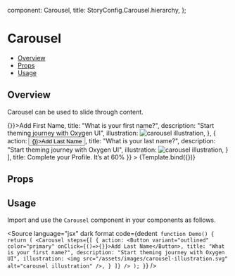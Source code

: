 
  component: Carousel,
  title: StoryConfig.Carousel.hierarchy,
};

<Meta title={meta.title} component={meta.component} />


# Carousel

- [Overview](#overview)
- [Props](#props)
- [Usage](#usage)

## Overview

Carousel can be used to slide through content.

<Canvas>
  <Story
    name="Overview"
    args={{
        steps: [
            {
              action: <Button variant="outlined" onClick={()=>{}}>Add First Name</Button>,
              title: "What is your first name?",
              description: "Start theming journey with Oxygen UI",
              illustration: <img src="/assets/images/carousel-illustration.svg" alt="carousel illustration" />,
            },
            {
              action: <Button variant="outlined" onClick={()=>{}}>Add Last Name</Button>,
              title: "What is your last name?",
              description: "Start theming journey with Oxygen UI",
              illustration: <img src="/assets/images/carousel-illustration.svg" alt="carousel illustration" />,
            }
      ],
      title: <Typography>Complete your Profile. It’s at 60%</Typography> 
    }}
  >
    {Template.bind({})}
  </Story>
</Canvas>

## Props

<ArgsTable story="Overview" />

## Usage

Import and use the `Carousel` component in your components as follows.

<Source
  language="jsx"
  dark
  format
  code={dedent`
function Demo() {
  return (
    <Carousel
        steps={[
            {
              action: <Button variant="outlined" color="primary" onClick={()=>{}}>Add Last Name</Button>,
              title: "What is your first name?",
              description: "Start theming journey with Oxygen UI",
              illustration: <img src="/assets/images/carousel-illustration.svg" alt="carousel illustration" />,
            }
        ]}
    />
  );
}`}
/>
